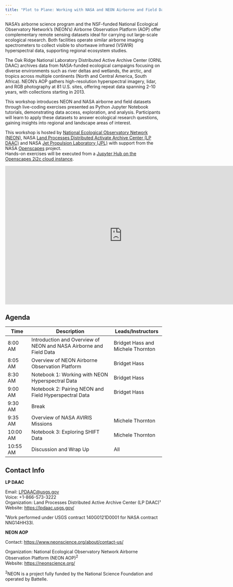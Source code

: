 ```yaml
---
title: "Plot to Plane: Working with NASA and NEON Airborne and Field Datasets"
---
```



NASA’s airborne science program and the NSF-funded National Ecological Observatory Network's (NEON's) Airborne Observation Platform (AOP) offer complementary remote sensing datasets ideal for carrying out large-scale ecological research. Both facilities operate similar airborne imaging spectrometers to collect visible to shortwave infrared (VSWIR) hyperspectral data, supporting regional ecosystem studies.

The Oak Ridge National Laboratory Distributed Active Archive Center (ORNL DAAC) archives data from NASA-funded ecological campaigns focusing on diverse environments such as river deltas and wetlands, the arctic, and tropics across multiple continents (North and Central America, South Africa). NEON's AOP gathers high-resolution hyperspectral imagery, lidar, and RGB photography at 81 U.S. sites, offering repeat data spanning 2-10 years, with collections starting in 2013.

This workshop introduces NEON and NASA airborne and field datasets through live-coding exercises presented as Python Jupyter Notebook tutorials, demonstrating data access, exploration, and analysis. Participants will learn to apply these datasets to answer ecological research questions, gaining insights into regional and landscape areas of interest. 

This workshop is hosted by [National Ecological Observatory Network (NEON)](https://neonscience.org/), NASA [Land Processes Distributed Activate Archive Center (LP DAAC)](https://lpdaac.usgs.gov/) and NASA [Jet Propulsion Laboratory (JPL)](https://www.jpl.nasa.gov/) with support from the NASA [Openscapes](https://nasa-openscapes.github.io/) project.  
Hands-on exercises will be executed from a [Jupyter Hub on the Openscapes 2i2c cloud instance](https://workshop.openscapes.2i2c.cloud/).

<iframe src="https://docs.google.com/presentation/d/1XrdG9P5rLNR8C1TeLpf80YZUCtqdmUev/embed?start=false&loop=false&delayms=3000" frameborder="0" width="750" height="445" allowfullscreen="true" mozallowfullscreen="true" webkitallowfullscreen="true"></iframe>

## Agenda

| Time | Description | Leads/Instructors |  
|------|---------------------|-------------| 
|8:00 AM|Introduction and Overview of NEON and NASA Airborne and Field Data|Bridget Hass and Michele Thornton|  
|8:05 AM|Overview of NEON Airborne Observation Platform|Bridget Hass|  
|8:30 AM|Notebook 1: Working with NEON Hyperspectral Data|Bridget Hass|
|9:00 AM|Notebook 2: Pairing NEON and Field Hyperspectral Data|Bridget Hass|
|9:30 AM|Break||
|9:35 AM|Overview of NASA AVIRIS Missions|Michele Thornton|  
|10:00 AM|Notebook 3: Exploring SHIFT Data|Michele Thornton| 
|10:55 AM|Discussion and Wrap Up|All|


## Contact Info  

**LP DAAC**

Email: <LPDAAC@usgs.gov>  
Voice: +1-866-573-3222  
Organization: Land Processes Distributed Active Archive Center (LP DAAC)¹  
Website: <https://lpdaac.usgs.gov/>   

¹Work performed under USGS contract 140G0121D0001 for NASA contract NNG14HH33I. 

**NEON AOP**

Contact: <https://www.neonscience.org/about/contact-us/>

Organization: National Ecological Observatory Network Airborne Observation Platform (NEON AOP)^2^  
Website: <https://neonscience.org/>  

^2^NEON is a project fully funded by the National Science Foundation and operated by Battelle.
